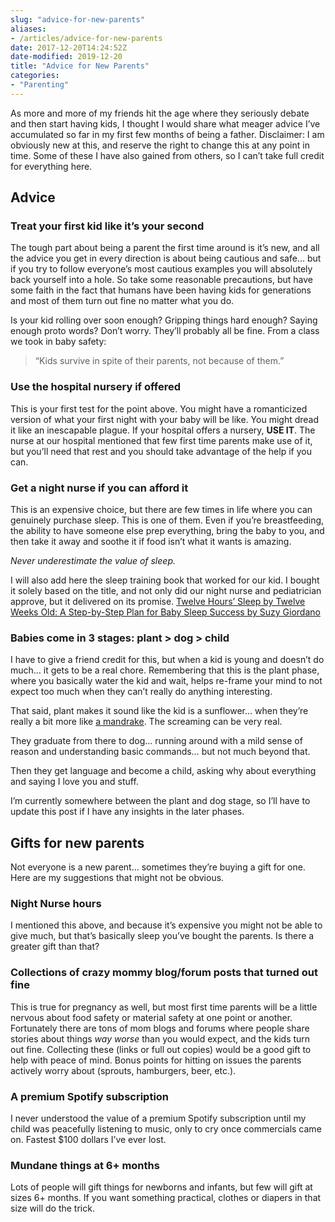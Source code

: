 ```yaml
---
slug: "advice-for-new-parents"
aliases: 
- /articles/advice-for-new-parents
date: 2017-12-20T14:24:52Z
date-modified: 2019-12-20
title: "Advice for New Parents"
categories:
- "Parenting"
---
```


As more and more of my friends hit the age where they seriously debate and then start having kids, I thought I would share what meager advice I've accumulated so far in my first few months of being a father.
<!--more-->
Disclaimer: I am obviously new at this, and reserve the right to change this at any point in time. Some of these I have also gained from others, so I can't take full credit for everything here.

## Advice

### Treat your first kid like it's your second

The tough part about being a parent the first time around is it's new, and all the advice you get in every direction is about being cautious and safe... but if you try to follow everyone's most cautious examples you will absolutely back yourself into a hole. So take some reasonable precautions, but have some faith in the fact that humans have been having kids for generations and most of them turn out fine no matter what you do.

Is your kid rolling over soon enough? Gripping things hard enough? Saying enough proto words? Don't worry. They'll probably all be fine. From a class we took in baby safety:

> "Kids survive in spite of their parents, not because of them."

### Use the hospital nursery if offered

This is your first test for the point above. You might have a romanticized version of what your first night with your baby will be like. You might dread it like an inescapable plague. If your hospital offers a nursery, **USE IT**. The nurse at our hospital mentioned that few first time parents make use of it, but you'll need that rest and you should take advantage of the help if you can.

### Get a night nurse if you can afford it

This is an expensive choice, but there are few times in life where you can genuinely purchase sleep. This is one of them. Even if you're breastfeeding, the ability to have someone else prep everything, bring the baby to you, and then take it away and soothe it if food isn't what it wants is amazing.

*Never underestimate the value of sleep.*

I will also add here the sleep training book that worked for our kid. I bought it solely based on the title, and not only did our night nurse and pediatrician approve, but it delivered on its promise. [Twelve Hours' Sleep by Twelve Weeks Old: A Step-by-Step Plan for Baby Sleep Success by Suzy Giordano](https://www.amazon.com/gp/product/0525949593/ref=as_li_tl?ie=UTF8&tag=fwynn-20&camp=1789&creative=9325&linkCode=as2&creativeASIN=0525949593&linkId=c345eb9c5b0098bcd5257acebf819ee2)

### Babies come in 3 stages: plant > dog > child

I have to give a friend credit for this, but when a kid is young and doesn't do much... it gets to be a real chore. Remembering that this is the plant phase, where you basically water the kid and wait, helps re-frame your mind to not expect too much when they can't really do anything interesting.

That said, plant makes it sound like the kid is a sunflower... when they're really a bit more like [a mandrake](http://harrypotter.wikia.com/wiki/Mandrake). The screaming can be very real.

They graduate from there to dog... running around with a mild sense of reason and understanding basic commands... but not much beyond that.

Then they get language and become a child, asking why about everything and saying I love you and stuff.

I'm currently somewhere between the plant and dog stage, so I'll have to update this post if I have any insights in the later phases.

## Gifts for new parents

Not everyone is a new parent... sometimes they're buying a gift for one. Here are my suggestions that might not be obvious.

### Night Nurse hours

I mentioned this above, and because it's expensive you might not be able to give much, but that's basically sleep you've bought the parents. Is there a greater gift than that?

### Collections of crazy mommy blog/forum posts that turned out fine

This is true for pregnancy as well, but most first time parents will be a little nervous about food safety or material safety at one point or another. Fortunately there are tons of mom blogs and forums where people share stories about things *way worse* than you would expect, and the kids turn out fine. Collecting these (links or full out copies) would be a good gift to help with peace of mind. Bonus points for hitting on issues the parents actively worry about (sprouts, hamburgers, beer, etc.).

### A premium Spotify subscription

I never understood the value of a premium Spotify subscription until my child was peacefully listening to music, only to cry once commercials came on. Fastest $100 dollars I've ever lost.

### Mundane things at 6+ months

Lots of people will gift things for newborns and infants, but few will gift at sizes 6+ months. If you want something practical, clothes or diapers in that size will do the trick.